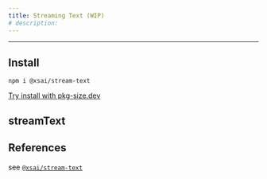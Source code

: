 ```yaml
---
title: Streaming Text (WIP)
# description: 
---
```


---

## Install

```package-install
npm i @xsai/stream-text
```

[Try install with pkg-size.dev](https://pkg-size.dev/@xsai/stream-text)

## streamText

## References

see [`@xsai/stream-text`](https://tsdocs.dev/search/docs/@xsai/stream-text)

